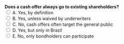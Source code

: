 ::: {.question-block}
<form onsubmit="event.preventDefault(); checkAnswer('module1_mcq_q41')" data-correct-answer="C"> 
  <strong style="display: block;">Does a cash offer always go to existing shareholders?</strong> 
  <label><input type="radio" name="module1_mcq_q41" value="A"> A. Yes, by definition</label><br>
  <label><input type="radio" name="module1_mcq_q41" value="B"> B. Yes, unless waived by underwriters</label><br>
  <label><input type="radio" name="module1_mcq_q41" value="C"> C. No, cash offers often target the general public</label><br>
  <label><input type="radio" name="module1_mcq_q41" value="D"> D. Yes, but only in Brazil</label><br>
  <label><input type="radio" name="module1_mcq_q41" value="E"> E. No, only bondholders can participate</label><br>
</form> 

<div id="feedback-module1_mcq_q41" class="feedback" data-status="" style="display:none;"> 
✅ Correct: C. Cash offers typically sell shares to the general public, not exclusively existing shareholders. 
</div> 
:::
